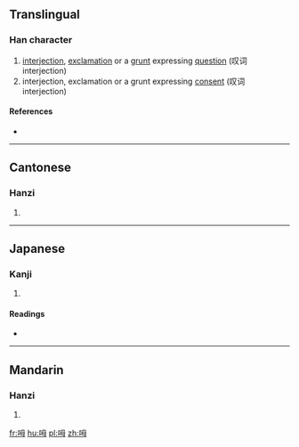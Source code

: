==Translingual==

===Han character===
{{Han char|rn=30|rad=口|as=05|sn=8|four=6705<sub>0</sub>|canj=口田卜戈 (RWYI)|ids=⿰[[口]][[母]]}}

# [[interjection]], [[exclamation]] or a [[grunt]] expressing [[question]] (叹词 interjection)
# interjection, exclamation or a grunt expressing [[consent]] (叹词 interjection)

====References====
* {{Han ref|kx=0181.280|dkj=03433|hdz=10610.080|uh=5463|ud=21603|bh=CBED|bd=52205}}

----

==Cantonese==

===Hanzi===
{{yue-hanzi|jyut=|y=[[m2]], [[m6]]}}

# {{defn|lang=yue|sort=口05}}

----

==Japanese==

===Kanji===
{{ja-kanji|grade=|rs=口05}}

# {{defn|lang=ja|sort=口05}}

====Readings====
* {{ja-readings|on=[[ぼう]] (bō)|kun=}}

----

==Mandarin==

===Hanzi===
{{cmn-hanzi|pin=[[ḿ]] ([[m2]]), [[m̀]] ([[m4]])|wg=m<sup>2</sup>, m<sup>4</sup>}}

# {{defn|lang=cmn|sort=口05}}

[[fr:呣]]
[[hu:呣]]
[[pl:呣]]
[[zh:呣]]